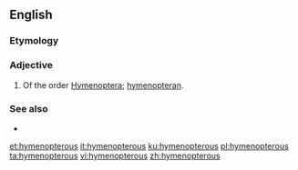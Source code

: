 ==English==

===Etymology===
{{m|mul|Hymenoptera}} {{suffix|en||ous}}

===Adjective===
{{en-adj|-}}

# {{lb|en|entomology}} Of the order [[Hymenoptera]]; [[hymenopteran]].

===See also===
* {{l|en|-pterous}}

[[et:hymenopterous]]
[[it:hymenopterous]]
[[ku:hymenopterous]]
[[pl:hymenopterous]]
[[ta:hymenopterous]]
[[vi:hymenopterous]]
[[zh:hymenopterous]]